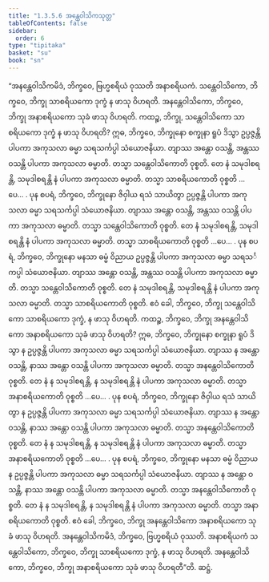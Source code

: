 ```yaml
---
title: "1.3.5.6 အန္တေဝါသိကသုတ္တ"
tableOfContents: false
sidebar:
  order: 6
type: "tipitaka"
basket: "su"
book: "sn"
---
```



<DynamicBreadcrumb />

<Division number="151" book="sn" e="ch" v="18" p="302">

<Paragraph number="834" book="sn">
“အနန္တေဝါသိကမိဒံ, ဘိက္ခဝေ, ဗြဟ္မစရိယံ ဝုဿတိ အနာစရိယကံ. သန္တေဝါသိကော, ဘိက္ခဝေ, ဘိက္ခု သာစရိယကော ဒုက္ခံ န ဖာသု ဝိဟရတိ. အနန္တေဝါသိကော, ဘိက္ခဝေ, ဘိက္ခု အနာစရိယကော သုခံ ဖာသု ဝိဟရတိ. ကထဉ္စ, ဘိက္ခု, သန္တေဝါသိကော သာစရိယကော ဒုက္ခံ န ဖာသု ဝိဟရတိ? ဣဓ, ဘိက္ခဝေ, ဘိက္ခုနော စက္ခုနာ ရူပံ ဒိသွာ ဥပ္ပဇ္ဇန္တိ ပါပကာ အကုသလာ ဓမ္မာ သရသင်္ကပ္ပါ သံယောဇနိယာ. တျာဿ အန္တော ဝသန္တိ, အန္တဿ ဝသန္တိ ပါပကာ အကုသလာ ဓမ္မာတိ. တသ္မာ သန္တေဝါသိကောတိ ဝုစ္စတိ. တေ နံ သမုဒါစရန္တိ, သမုဒါစရန္တိ နံ ပါပကာ အကုသလာ ဓမ္မာတိ. တသ္မာ သာစရိယကောတိ ဝုစ္စတိ …ပေ… .
</Paragraph>

<Paragraph number="835" book="sn">
ပုန စပရံ, ဘိက္ခဝေ, ဘိက္ခုနော ဇိဝှါယ ရသံ သာယိတွာ ဥပ္ပဇ္ဇန္တိ ပါပကာ အကုသလာ ဓမ္မာ သရသင်္ကပ္ပါ သံယောဇနိယာ. တျာဿ အန္တော ဝသန္တိ, အန္တဿ ဝသန္တိ ပါပကာ အကုသလာ ဓမ္မာတိ. တသ္မာ သန္တေဝါသိကောတိ ဝုစ္စတိ. တေ နံ သမုဒါစရန္တိ, သမုဒါစရန္တိ နံ ပါပကာ အကုသလာ ဓမ္မာတိ. တသ္မာ သာစရိယကောတိ ဝုစ္စတိ …ပေ… .
</Paragraph>

<Paragraph number="836" book="sn">
ပုန စပရံ, ဘိက္ခဝေ, ဘိက္ခုနော မနသာ ဓမ္မံ ဝိညာယ ဥပ္ပဇ္ဇန္တိ ပါပကာ အကုသလာ ဓမ္မာ သရသင်္ကပ္ပါ သံယောဇနိယာ. တျာဿ အန္တော ဝသန္တိ, အန္တဿ ဝသန္တိ ပါပကာ အကုသလာ ဓမ္မာတိ. တသ္မာ သန္တေဝါသိကောတိ ဝုစ္စတိ. တေ နံ သမုဒါစရန္တိ, သမုဒါစရန္တိ နံ ပါပကာ အကုသလာ ဓမ္မာတိ. တသ္မာ သာစရိယကောတိ ဝုစ္စတိ. ဧဝံ ခေါ, ဘိက္ခဝေ, ဘိက္ခု သန္တေဝါသိကော သာစရိယကော ဒုက္ခံ, န ဖာသု ဝိဟရတိ.
</Paragraph>

<Paragraph number="837" book="sn">
ကထဉ္စ, ဘိက္ခဝေ, ဘိက္ခု အနန္တေဝါသိကော အနာစရိယကော သုခံ ဖာသု ဝိဟရတိ? ဣဓ, ဘိက္ခဝေ, ဘိက္ခုနော စက္ခုနာ ရူပံ ဒိသွာ န ဥပ္ပဇ္ဇန္တိ ပါပကာ အကုသလာ ဓမ္မာ သရသင်္ကပ္ပါ သံယောဇနိယာ. တျာဿ န အန္တော ဝသန္တိ, နာဿ အန္တော ဝသန္တိ ပါပကာ အကုသလာ ဓမ္မာတိ. တသ္မာ အနန္တေဝါသိကောတိ ဝုစ္စတိ. တေ နံ န သမုဒါစရန္တိ, န သမုဒါစရန္တိ နံ ပါပကာ အကုသလာ ဓမ္မာတိ. တသ္မာ အနာစရိယကောတိ ဝုစ္စတိ …ပေ… .
</Paragraph>

<Paragraph number="838" book="sn">
ပုန စပရံ, ဘိက္ခဝေ, ဘိက္ခုနော ဇိဝှါယ ရသံ သာယိတွာ န ဥပ္ပဇ္ဇန္တိ ပါပကာ အကုသလာ ဓမ္မာ သရသင်္ကပ္ပါ သံယောဇနိယာ. တျာဿ န အန္တော ဝသန္တိ, နာဿ အန္တော ဝသန္တိ ပါပကာ အကုသလာ ဓမ္မာတိ. တသ္မာ အနန္တေဝါသိကောတိ ဝုစ္စတိ. တေ နံ န သမုဒါစရန္တိ, န သမုဒါစရန္တိ နံ ပါပကာ အကုသလာ ဓမ္မာတိ. တသ္မာ အနာစရိယကောတိ ဝုစ္စတိ …ပေ… .
</Paragraph>

<Paragraph number="839" book="sn">
ပုန စပရံ, ဘိက္ခဝေ, ဘိက္ခုနော မနသာ ဓမ္မံ ဝိညာယ န ဥပ္ပဇ္ဇန္တိ ပါပကာ အကုသလာ ဓမ္မာ သရသင်္ကပ္ပါ သံယောဇနိယာ. တျာဿ န အန္တော ဝသန္တိ, နာဿ အန္တော ဝသန္တိ ပါပကာ အကုသလာ ဓမ္မာတိ. တသ္မာ အနန္တေဝါသိကောတိ ဝုစ္စတိ. တေ နံ န သမုဒါစရန္တိ, န သမုဒါစရန္တိ နံ ပါပကာ အကုသလာ ဓမ္မာတိ. တသ္မာ အနာစရိယကောတိ ဝုစ္စတိ. ဧဝံ ခေါ, ဘိက္ခဝေ, ဘိက္ခု အနန္တေဝါသိကော အနာစရိယကော သုခံ ဖာသု ဝိဟရတိ. အနန္တေဝါသိကမိဒံ, ဘိက္ခဝေ, ဗြဟ္မစရိယံ ဝုဿတိ. အနာစရိယကံ သန္တေဝါသိကော, ဘိက္ခဝေ, ဘိက္ခု သာစရိယကော ဒုက္ခံ, န ဖာသု ဝိဟရတိ. အနန္တေဝါသိကော, ဘိက္ခဝေ, ဘိက္ခု အနာစရိယကော သုခံ ဖာသု ဝိဟရတီ”တိ.

</Paragraph>
</Division>

<Paragraph number="840" type="center" book="sn">
ဆဋ္ဌံ.
</Paragraph>